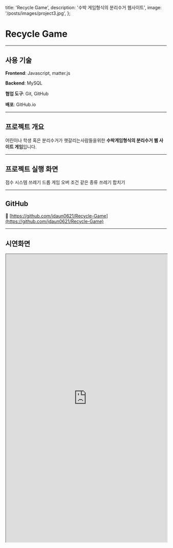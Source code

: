   title: 'Recycle Game',
  description: '수박 게임형식의 분리수거 웹사이트',
  image: '/posts/images/project3.jpg',
};

# Recycle Game

<hr className='my-8 border-gray-300' />

## 사용 기술

**Frontend**: Javascript, matter.js

**Backend**: MySQL

**협업 도구**: Git, GitHub

**배포**: GitHub.io

<hr className='my-8 border-gray-300' />

## 프로젝트 개요

어린이나 학생 혹은 분리수거가 햇갈리는사람들을위한 **수박게임형식의 분리수거 웹 사이트 게임**입니다.

<hr className='my-8 border-gray-300' />

## 프로젝트 실행 화면

점수 시스템
쓰레기 드롭
게임 오버 조건
같은 종류 쓰레기 합치기

<hr className='my-8 border-gray-300' />

## GitHub

🔗 [https://github.com/jdaun0621/Recycle-Game](https://github.com/jdaun0621/Recycle-Game)

<hr className='my-8 border-gray-300' />

## 시연화면

<iframe
  src='https://jdaun0621.github.io/Recycle-Game/'
  width='100%'
  height='900'
  style={{ border: '1px solid #ccc', borderRadius: '8px' }}
  title='TechPicks Demo'
/>
